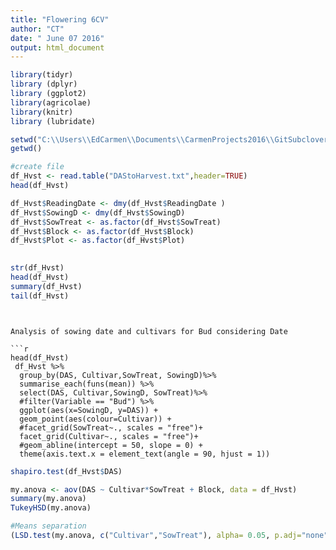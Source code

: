 ```yaml
---
title: "Flowering 6CV"
author: "CT"
date: " June 07 2016"
output: html_document
---
```


```r
library(tidyr)
library (dplyr)
library (ggplot2)
library(agricolae)
library(knitr)
library (lubridate)

```


```r
setwd("C:\\Users\\EdCarmen\\Documents\\CarmenProjects2016\\GitSubclover")
getwd()

#create file
df_Hvst <- read.table("DAStoHarvest.txt",header=TRUE)
head(df_Hvst)

df_Hvst$ReadingDate <- dmy(df_Hvst$ReadingDate )
df_Hvst$SowingD <- dmy(df_Hvst$SowingD)
df_Hvst$SowTreat <- as.factor(df_Hvst$SowTreat)
df_Hvst$Block <- as.factor(df_Hvst$Block)
df_Hvst$Plot <- as.factor(df_Hvst$Plot)
    

str(df_Hvst)
head(df_Hvst)
summary(df_Hvst)
tail(df_Hvst)



```




```

Analysis of sowing date and cultivars for Bud considering Date 

```r

head(df_Hvst)
 df_Hvst %>%
  group_by(DAS, Cultivar,SowTreat, SowingD)%>%
  summarise_each(funs(mean)) %>%
  select(DAS, Cultivar,SowingD, SowTreat)%>%
  #filter(Variable == "Bud") %>%
  ggplot(aes(x=SowingD, y=DAS)) + 
  geom_point(aes(colour=Cultivar)) +
  #facet_grid(SowTreat~., scales = "free")+
  facet_grid(Cultivar~., scales = "free")+
  #geom_abline(intercept = 50, slope = 0) +
  theme(axis.text.x = element_text(angle = 90, hjust = 1))

```


```r

shapiro.test(df_Hvst$DAS)

my.anova <- aov(DAS ~ Cultivar*SowTreat + Block, data = df_Hvst)
summary(my.anova)
TukeyHSD(my.anova)

#Means separation 
(LSD.test(my.anova, c("Cultivar","SowTreat"), alpha= 0.05, p.adj="none")) 


```







